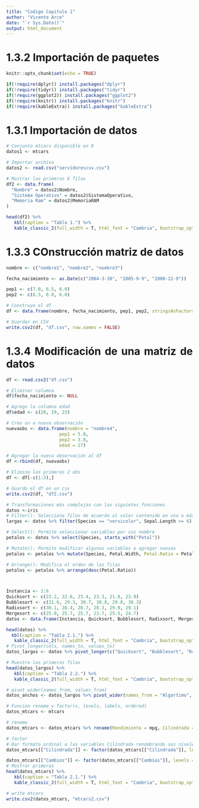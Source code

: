 ---
title: "Codigo Capitulo 1"
author: "Vicente Arce"
date: "`r Sys.Date()`"
output: html_document
---

# 1.3.2 Importación de paquetes
```{r setup, include=FALSE}
knitr::opts_chunk$set(echo = TRUE)

if(!require(dplyr)) install.packages("dplyr")
if(!require(tidyr)) install.packages("tidyr")
if(!require(ggplot2)) install.packages("ggplot2")
if(!require(knitr)) install.packages("knitr")
if(!require(kableExtra)) install.packages("kableExtra")
```

```{=html}
<style>
body {
text-align: justify}
</style>
```

# 1.3.1 Importación de datos
```{r 1.3.1}
# Conjunto mtcars disponible en R
datos1 <- mtcars

# Importar archivo
datos2 <- read.csv("servidorescsv.csv")

# Mostrar las primeras 6 filas 
df2 <- data.frame(
  "Nombre" = datos2$Nombre,
  "Sistema Operativo" = datos2$SistemaOperativo,
  "Memoria Ram" = datos2$MemoriaRAM
)

head(df2) %>% 
   kbl(caption = "Tabla 1.") %>%
   kable_classic_2(full_width = T, html_font = "Cambria", bootstrap_options = "striped")

```


# 1.3.3 COnstrucción matriz de datos
```{r 1.3.3}
nombre <- c("nombre1", "nombre2", "nombre3")

fecha_nacimiento <- as.Date(c("2004-3-30", "2005-9-9", "2000-12-9"))

pep1 <- c(7.0, 6.5, 6.0)
pep2 <- c(6.5, 6.0, 6.0)

# Construyo el df
df <- data.frame(nombre, fecha_nacimiento, pep1, pep2, stringsAsFactors = FALSE)

# Guardar en CSV
write.csv2(df, "df.csv", row.names = FALSE)

```

# 1.3.4 Modificación de una matriz de datos

```{r 1.3.4.1}
df <- read.csv2("df.csv")

# Eliminar columna
df$fecha_nacimiento <- NULL

# Agrego la columna edad
df$edad <- c(20, 19, 23)

# Creo un a nueva observación
nuevaobs <- data.frame(nombre = "nombre4",
                    pep1 = 5.0,
                    pep2 = 3.8,
                    edad = 27)

# Agregar la nueva observación al df
df <-rbind(df, nuevaobs)

# Elimino las primeras 2 obs
df <- df[-c(1:3),]

# Guardo el df en un csv
write.csv2(df, "df2.csv")
```

```{r 1.3.4.2}
# Transformaciones más complejas con las siguietes funciones 
datos <-iris
# Filter(): Selecciona filas de acuerdo al valor contenido en una o más variables
largas <- datos %>% filter(Species == "versicolor", Sepal.Length >= 6)

# Select(): Permite seleccionar variables por sus nombre
petalos <- datos %>% select(Species, starts_with("Petal"))

# Mutate(): Permite modificar algunas variables o agregar nuevas
petalos <- petalos %>% mutate(Species, Petal.Width, Petal.Ratio = Petal.Length/Petal.Width)

# Arrange(): Modifica el orden de las filas
petalos <- petalos %>% arrange(desc(Petal.Ratio))



Instancia <- 1:6
Quicksort <- c(23.2, 22.6, 23.4, 23.3, 21.8, 23.9)
Bubblesort <- c(31.6, 29.3, 30.7, 30.8, 29.8, 30.3)
Radixsort <- c(30.1, 28.4, 28.7, 28.3, 29.9, 29.1)
Mergesort <- c(25.0, 25.7, 25.7, 23.7, 25.5, 24.7)
datos <- data.frame(Instancia, Quicksort, Bubblesort, Radixsort, Mergesort)

head(datos) %>% 
  kbl(caption = "Tabla 2.1.") %>%
   kable_classic_2(full_width = T, html_font = "Cambria", bootstrap_options = "striped")
# Pivot_longer(cols, names_to, values_to)
datos_largos <- datos %>% pivot_longer(c("Quicksort", "Bubblesort", "Radixsort", "Mergesort"), names_to = "Algortimo", values_to = "Tiempo")

# Muestro las primeras filas
head(datos_largos) %>% 
   kbl(caption = "Tabla 2.2.") %>%
   kable_classic_2(full_width = T, html_font = "Cambria", bootstrap_options = "striped")

# pivot_wider(names_from, values_from)
datos_anchos <- datos_largos %>% pivot_wider(names_from = "Algortimo", values_from = "Tiempo")

```

```{r 1.3.4.2}
# Funcion rename y factor(x, levels, labels, ordered)
datos_mtcars <- mtcars

# rename
datos_mtcars <- datos_mtcars %>% rename(Rendimiento = mpg, Cilindrada = cyl, Desplazamiento = disp, Potencia = hp, Eje = drat, Peso = wt, Cuarto_milla = qsec, Motor = vs, Transmision = am, Cambios = gear, Carburadores = carb)

# factor
# Dar formato ordinal a las variables Cilindrada renombrando sus niveles .
datos_mtcars[["Cilindrada"]] <- factor(datos_mtcars[["Cilindrada"]], levels = c(4, 6, 8), labels = c("4 cilindros", "6 cilindros", "8 cilindros"), ordered = TRUE )

datos_mtcars[["Cambios"]] <- factor(datos_mtcars[["Cambios"]], levels = c(3, 4, 5), labels = c("3 cambios", "4 cambios", "5 cambios"), ordered = TRUE) 
# Mostrar primeras 
head(datos_mtcars) %>% 
   kbl(caption = "Tabla 2.1.") %>%
   kable_classic_2(full_width = T, html_font = "Cambria", bootstrap_options = "striped")

# write mtcars
write.csv2(datos_mtcars, "mtcars2.csv")
```





